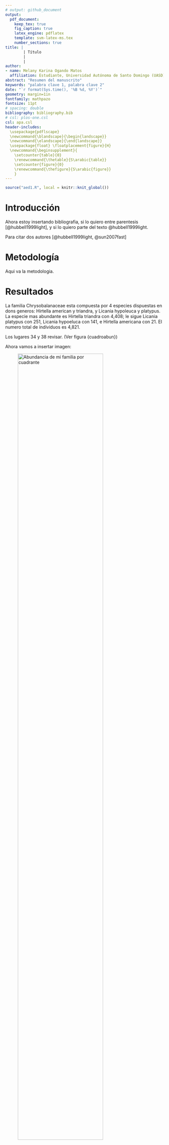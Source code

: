 ```yaml
---
# output: github_document
output: 
  pdf_document:
    keep_tex: true
    fig_caption: true
    latex_engine: pdflatex
    template: svm-latex-ms.tex
    number_sections: true
title: | 
        | Título
        | 
        | 
author:
- name: Melany Karina Ogando Matos
  affiliation: Estudiante, Universidad Autónoma de Santo Domingo (UASD)
abstract: "Resumen del manuscrito"
keywords: "palabra clave 1, palabra clave 2"
date: "`r format(Sys.time(), '%B %d, %Y')`"
geometry: margin=1in
fontfamily: mathpazo
fontsize: 11pt
# spacing: double
bibliography: bibliography.bib
# csl: plos-one.csl
csl: apa.csl
header-includes:
  \usepackage{pdflscape}
  \newcommand{\blandscape}{\begin{landscape}}
  \newcommand{\elandscape}{\end{landscape}}
  \usepackage{float} \floatplacement{figure}{H} 
  \newcommand{\beginsupplement}{
    \setcounter{table}{0}
    \renewcommand{\thetable}{S\arabic{table}}
    \setcounter{figure}{0}
    \renewcommand{\thefigure}{S\arabic{figure}}
    }
---
```


```r
source("aed1.R", local = knitr::knit_global())
```


# Introducción

Ahora estoy insertando bibliografia, si lo quiero entre parentesis [@hubbell1999light], y si lo quiero parte del texto @hubbell1999light.

Para citar dos autores [@hubbell1999light, @sun2007fast]

# Metodología

Aqui va la metodologia.

# Resultados

La familia Chrysobalanaceae esta compuesta por 4 especies dispuestas en dons generos: Hirtella american y triandra, y Licania hypoleuca y platypus.
La especie mas abundante es Hirtella triandra con 4,408; le sigue Licania platypus con 251, Licania hypoeluca con 141, e Hirtella americana con 21. El numero total de individuos es 4,821. 

Los lugares 34 y 38 revisar. (Ver figura \ref
{cuadroabun})

Ahora vamos a insertar imagen:

![Abundancia de mi familia por cuadrante\label{cuadroabun}](Abun_por_cuadro.png){width=80%}

Vamos a editar la imagen ahora: \ref{fig:abunsp}

```{r, echo=FALSE, fig.cap="\\label{fig:abunsp}Abundancia de especies por cuadros"}
abun_sp_q

```


Y ahora una tabla: 

| Especie | Abundancia |
|---------|------------|
| 1       | 10         |
| 2       | 20         |
| 3       | 30         |
| 4       | 40         |

Insertar tabla con knitr: Aqui esta la referencia \ref{tab:tababun}

```r
knitr::kable(abun_sp,
             caption = "\\label{tab:tababun}Abundancia de especies de la familia Chrysobalaneceae")
```

# Discusión

# Agradecimientos

# Información de soporte




# *Script* reproducible



# Referencias
